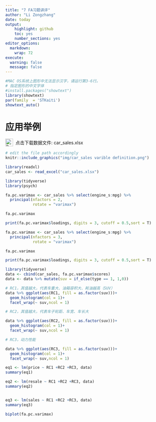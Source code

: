 ```yaml
---
title: "7 FA习题讲评"
author: "Li Zongzhang"
date: today
output:
    highlight: github
    toc: yes
    number_sections: yes
editor_options:
  markdown:
    wrap: 72
execute:
  warning: false
  message: false
---
```





```r
#MAC OS系统上图形中无法显示汉字，请运行第3-6行。
# 指定图形的中文字体
#install.packages("showtext")
library(showtext)
par(family  = 'STKaiti')
showtext_auto()
```

# 应用举例



<a href="https://github.com/lizongzhang/mvs25/raw/main/car_sales.xlsx" 
   target="_blank" 
   style="text-decoration: none; display: inline-flex; align-items: center;">
  <img src="img/download.png" 
       alt="Download icon" 
       style="width: 24px; height: 24px; margin-right: 8px;">
  点击下载数据文件: car_sales.xlsx
</a>




```r
# edit the file path accordingly
knitr::include_graphics("img/car_sales varible definition.png")
```

```r
library(readxl)
car_sales <- read_excel("car_sales.xlsx") 

```

```r
library(tidyverse)
library(psych)

fa.pc.varimax <- car_sales %>% select(engine_s:mpg) %>% 
  principal(nfactors = 2, 
            rotate = "varimax")

fa.pc.varimax

print(fa.pc.varimax$loadings, digits = 3, cutoff = 0.5,sort = T)

fa.pc.varimax <- car_sales %>% select(engine_s:mpg) %>% 
  principal(nfactors = 3, 
            rotate = "varimax")

fa.pc.varimax

print(fa.pc.varimax$loadings, digits = 3, cutoff = 0.5,sort = T)
```

```r
library(tidyverse)
data <- cbind(car_sales, fa.pc.varimax$scores)
data <- data %>% mutate(suv = if_else(type == 1, 1,0)) 

# RC1，其值越大，代表车重大、油箱容积大、耗油越高（SUV）
data %>% ggplot(aes(RC1, fill = as.factor(suv)))+
  geom_histogram(col = 1)+
  facet_wrap(~ suv,ncol = 1)

# RC2，其值越大，代表车子轮距、车宽、车长大

data %>% ggplot(aes(RC2, fill = as.factor(suv)))+
  geom_histogram(col = 1)+
  facet_wrap(~ suv,ncol = 1)

# RC3，动力性能

data %>% ggplot(aes(RC3, fill = as.factor(suv)))+
  geom_histogram(col = 1)+
  facet_wrap(~ suv,ncol = 1)
```



```r


eq1 <- lm(price ~ RC1 +RC2 +RC3, data)
summary(eq1)

eq2 <- lm(resale ~ RC1 +RC2 +RC3, data)
summary(eq2)


eq3 <- lm(sales ~ RC1 +RC2 +RC3, data)
summary(eq3)

biplot(fa.pc.varimax)


```


